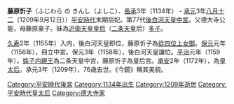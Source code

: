 {{Unreferenced|time=2016-08-26T02:27:31+00:00}}
{{for|[[后二条天皇|后二条天皇]]的中宮'''藤原忻子'''|德大寺忻子}}
'''藤原忻子'''（ふじわら の きんし（よしこ）、[[長承|長承]]3年（1134年） - [[承元|承元]]3年[[八月十二|八月十二]]（1209年9月12日））[[平安時代|平安時代]]末期后妃。第77代[[後白河天皇|後白河天皇]][[中宮|中宮]]。父德大寺公能，母藤原豪子。妹為[[近衛天皇|近衛天皇]][[皇后|皇后]]（[[二条天皇|二条天皇]]后）[[藤原多子|多子]]。

[[久寿|久寿]]2年（1155年）入内，後白河天皇即位，藤原忻子為[[從四位|從四位上]][[女御|女御]]。[[保元|保元]]元年（1156年），冊立中宮。保元3年（1158年），後白河天皇讓位。[[平治|平治]]元年（1159年），[[姝子内親王|姝子内親王]]為二条天皇中宮，藤原忻子為皇后宮。[[承安_(高倉天皇)|承安]]2年（1172年），為[[皇太后|皇太后]]。承元3年（1209年），76歳去世。《今鏡》稱其美貌。

{{平安時代皇后}}

[[Category:平安時代後宮|Category:平安時代後宮]]
[[Category:1134年出生|Category:1134年出生]]
[[Category:1209年逝世|Category:1209年逝世]]
[[Category:平安時代皇太后|Category:平安時代皇太后]]
[[Category:德大寺家|Category:德大寺家]]